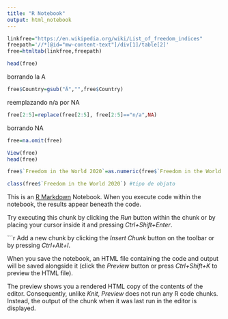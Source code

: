 ---
title: "R Notebook"
output: html_notebook
---
```{r}
linkfree="https://en.wikipedia.org/wiki/List_of_freedom_indices"
freepath='//*[@id="mw-content-text"]/div[1]/table[2]'
free=htmltab(linkfree,freepath)

```

```{r}
head(free)
```

borrando la A
```{r}
free$Country=gsub("Â","",free$Country)
```

reemplazando n/a por NA 
```{r}
free[2:5]=replace(free[2:5], free[2:5]=="n/a",NA)
```

borrando NA
```{r}
free=na.omit(free)

View(free)
head(free)

```
```{r}
free$`Freedom in the World 2020`=as.numeric(free$`Freedom in the World 2020`)
```


```{r}
class(free$`Freedom in the World 2020`) #tipo de objato

```

This is an [R Markdown](http://rmarkdown.rstudio.com) Notebook. When you execute code within the notebook, the results appear beneath the code. 

Try executing this chunk by clicking the *Run* button within the chunk or by placing your cursor inside it and pressing *Ctrl+Shift+Enter*. 

```{r}


Add a new chunk by clicking the *Insert Chunk* button on the toolbar or by pressing *Ctrl+Alt+I*.

When you save the notebook, an HTML file containing the code and output will be saved alongside it (click the *Preview* button or press *Ctrl+Shift+K* to preview the HTML file).

The preview shows you a rendered HTML copy of the contents of the editor. Consequently, unlike *Knit*, *Preview* does not run any R code chunks. Instead, the output of the chunk when it was last run in the editor is displayed.
